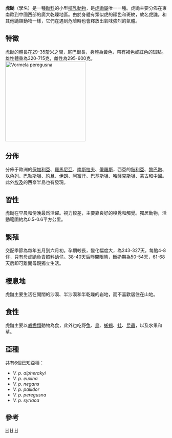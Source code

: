 {{Speciesbox
| taxon = Vormela peregusna
| image = Vormela peregusna Schreber.jpg
| status = vu
| status_ref = <ref name=IUCN>{{IUCN|version=2016.1|assessors=Abramov, A.V., Kranz, A. & Maran, T.|year=2015|id=29680|title=Vormela peregusn|downloaded=2018年7月19日}}</ref>
| status_system = iucn3.1
| binomial_authority = ({{lang|de|Güldenstädt}}，1770)
}}

'''虎鼬'''（學名''{{lang|la|Vormela peregusna}}''）是一種[[鼬科|鼬科]]的小型[[哺乳動物|哺乳動物]]，是[[虎鼬屬|虎鼬屬]]唯一一種。虎鼬主要分佈在東南歐到中國西部的廣大乾燥地區。由於身體有類似虎的顔色和斑紋，故名虎鼬。和其他鼬類動物一樣，它們在遇到危險時也會釋放出氣味強烈的氣體。

== 特徵 ==
虎鼬的體長在29-35釐米之間，尾巴很長，身體為黃色，帶有褐色或紅色的斑點。雄性體重為320-715克，雌性為295-600克。
[[File:Marbled polecat.jpg|thumb|250px|left|Vormela peregusna
]]

== 分佈 ==
分佈于歐洲的[[保加利亞|保加利亞]]、[[羅馬尼亞|羅馬尼亞]]、[[南斯拉夫|南斯拉夫]]、[[俄羅斯|俄羅斯]]，西亞的[[敍利亞|敍利亞]]、[[黎巴嫩|黎巴嫩]]、[[以色列|以色列]]、[[巴勒斯坦|巴勒斯坦]]、[[約旦|約旦]]、[[伊朗|伊朗]]、[[阿富汗|阿富汗]]、[[巴基斯坦|巴基斯坦]]、[[哈薩克斯坦|哈薩克斯坦]]、[[蒙古|蒙古]]和[[中國|中國]]。此外[[埃及|埃及]]的西奈半島也有發現。

== 習性 ==
虎鼬在早晨和傍晚最爲活躍。視力較差，主要靠良好的嗅覺和觸覺。獨居動物，活動範圍約為0.5-0.6平方公里。

== 繁殖 ==
交配季節為每年五月到六月初。孕期較長，變化幅度大，為243-327天。每胎4-8仔，只有母虎鼬負責照料幼仔。38-40天后睜開眼睛，斷奶期為50-54天，61-68天后即可離開母親獨立生活。

== 棲息地 ==
虎鼬主要生活在開闊的沙漠、半沙漠和半乾燥的岩地，而不喜歡居住在山地。

== 食性 ==
虎鼬主要以[[嚙齒類|嚙齒類]]動物為食，此外也吃野[[兔|兔]]、[[鳥|鳥]]、[[蜥蜴|蜥蜴]]、[[蛙|蛙]]、[[昆蟲|昆蟲]]，以及水果和草。

== 亞種 ==
共有6個已知亞種：
* ''V. p. alpherakyi''
* ''V. p. euxina''
* ''V. p. negans''
* ''V. p. pallidor''
* ''V. p. peregusna''
* ''V. p. syriaca''

== 參考 ==
{{reflist}}
{{taxonbar}}
[[Category:虎鼬属|H]]
[[Category:西南亞哺乳動物|H]]
[[Category:1770年描述的动物|H]]